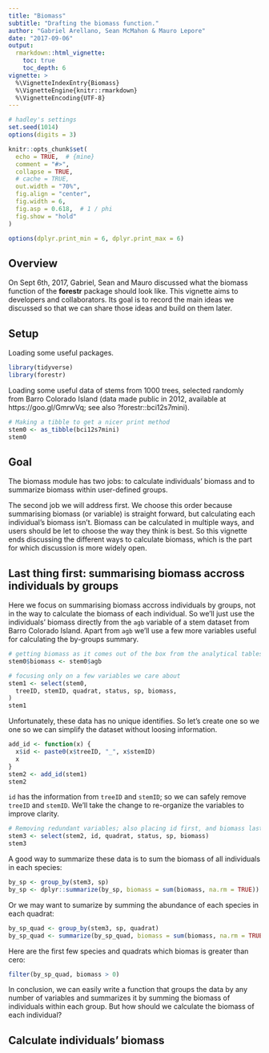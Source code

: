 ```yaml
---
title: "Biomass"
subtitle: "Drafting the biomass function."
author: "Gabriel Arellano, Sean McMahon & Mauro Lepore"
date: "2017-09-06"
output: 
  rmarkdown::html_vignette:
    toc: true
    toc_depth: 6
vignette: >
  %\VignetteIndexEntry{Biomass}
  %\VignetteEngine{knitr::rmarkdown}
  %\VignetteEncoding{UTF-8}
---
```


```r
# hadley's settings
set.seed(1014)
options(digits = 3)

knitr::opts_chunk$set(
  echo = TRUE,  # {mine}
  comment = "#>",
  collapse = TRUE,
  # cache = TRUE,
  out.width = "70%",
  fig.align = "center",
  fig.width = 6,
  fig.asp = 0.618,  # 1 / phi
  fig.show = "hold"
)

options(dplyr.print_min = 6, dplyr.print_max = 6)
```

## Overview

On Sept 6th, 2017, Gabriel, Sean and Mauro discussed what the biomass function of the __forestr__ package should look like. This vignette aims to developers and collaborators. Its goal is to record the main ideas we discussed so that we can share those ideas and build on them later.


## Setup

Loading some useful packages.

```r
library(tidyverse)
library(forestr)
```

Loading some useful data of stems from 1000 trees, selected randomly from Barro Colorado Island (data made
public in 2012, available at https://goo.gl/GmrwVq; see also ?forestr::bci12s7mini).

```r

# Making a tibble to get a nicer print method
stem0 <- as_tibble(bci12s7mini)
stem0
```

## Goal

The biomass module has two jobs: to calculate individuals' biomass and to summarize biomass within user-defined groups.

The second job we will address first. We choose this order because summarising biomass (or variable) is straight forward, but calculating each individual's biomass isn't. Biomass can be calculated in multiple ways, and users should be let to choose the way they think is best. So this vignette ends discussing the different ways to calculate biomass, which is the part for which discussion is more widely open.

## Last thing first: summarising biomass accross individuals by groups

Here we focus on summarising biomass accross individuals by groups, not in the way to calculate the biomass of each individual. So we'll just use the individuals' biomass directly from the `agb` variable of a stem dataset from Barro Colorado Island. Apart from `agb` we'll use a few more variables useful for calculating the by-groups summary.

```r
# getting biomass as it comes out of the box from the analytical tables
stem0$biomass <- stem0$agb

# focusing only on a few variables we care about
stem1 <- select(stem0, 
  treeID, stemID, quadrat, status, sp, biomass, 
)
stem1
```

Unfortunately, these data has no unique identifies. So let's create one so we one so we can simplify the dataset without loosing information.

```r
add_id <- function(x) {
  x$id <- paste0(x$treeID, "_", x$stemID)
  x
}
stem2 <- add_id(stem1)
stem2
```

`id` has the information from `treeID` and `stemID`; so we can safely remove `treeID` and `stemID`. We'll take the change to re-organize the variables to improve clarity.

```r
# Removing redundant variables; also placing id first, and biomass last
stem3 <- select(stem2, id, quadrat, status, sp, biomass)
stem3
```

A good way to summarize these data is to sum the biomass of all individuals in each species:

```r
by_sp <- group_by(stem3, sp)
by_sp <- dplyr::summarize(by_sp, biomass = sum(biomass, na.rm = TRUE))
```

Or we may want to sumarize by summing the abundance of each species in each quadrat:

```r
by_sp_quad <- group_by(stem3, sp, quadrat)
by_sp_quad <- summarize(by_sp_quad, biomass = sum(biomass, na.rm = TRUE))
```

Here are the first few species and quadrats which biomas is greater than cero:

```r
filter(by_sp_quad, biomass > 0)
```

In conclusion, we can easily write a function that groups the data by any number of variables and summarizes it by summing the biomass of individuals within each group. But how should we calculate the biomass of each individual?

## Calculate individuals' biomass




